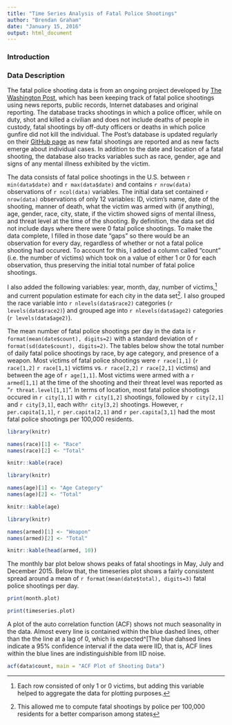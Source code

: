 ```yaml
---
title: "Time Series Analysis of Fatal Police Shootings"
author: "Brendan Graham"
date: "January 15, 2016"
output: html_document
---
```

### Introduction

### Data Description

The fatal police shooting data is from an ongoing project developed by [The Washington Post](https://www.washingtonpost.com/graphics/national/police-shootings/), which has been keeping track of fatal police shootings using news reports, public records, Internet databases and original reporting. The database tracks shootings in which a police officer, while on duty, shot and killed a civilian and does not include deaths of people in custody, fatal shootings by off-duty officers or deaths in which police gunfire did not kill the individual. The Post's database is updated regularly on their [GitHub page](https://github.com/washingtonpost/data-police-shootings) as new fatal shootings are reported and as new facts emerge about individual cases. In addition to the date and location of a fatal shooting, the database also tracks variables such as race, gender, age and signs of any mental illness exhibited by the victim. 

The data consists of fatal police shootings in the U.S. between `r min(data$date)` and `r max(data$date)` and contains `r nrow(data)` observations of `r ncol(data)` variables. The initial data set contained `r nrow(data)` observations of only 12 variables: ID, victim's name, date of the shooting, manner of death, what the victim was armed with (if anything), age, gender, race, city, state, if the victim showed signs of mental illness, and threat level at the time of the shooting. By definition, the data set did not include days where there were 0 fatal police shootings. To make the data complete, I filled in those date "gaps" so there would be an observation for every day, regardless of whether or not a fatal police shooting had occured. To account for this, I added a column called "count" (i.e. the number of victims) which took on a value of either 1 or 0 for each observation, thus preserving the initial total number of fatal police shootings.

I also added the following variables: year, month, day, number of victims,^[Each row consisted of only 1 or 0 victims, but adding this variable helped to aggregate the data for plotting purposes.] and current population estimate for each city in the data set^[This allowed me to compute fatal shootings by police per 100,000 residents for a better comparison among states]. I also grouped the race variable into `r nlevels(data$race2)` categories (`r levels(data$race2)`) and grouped age into `r nlevels(data$age2)` categories (`r levels(data$age2)`).

The mean number of fatal police shootings per day in the data is `r format(mean(date$count), digits=2)` with a standard deviation of `r format(sd(date$count), digits=2)`. The tables below show the total number of daily fatal police shootings by race, by age category, and presence of a weapon. Most victims of fatal police shootings were `r race[1,1]` (`r race[1,2]` `r race[1,1]` victims vs. `r race[2,2]` `r race[2,1]` victims) and between the age of `r age[1,1]`. Most victims were armed with a `r armed[1,1]` at the time of the shooting and their threat level was reported as "`r threat.level[1,1]`". In terms of location, most fatal police shootings occured in `r city[1,1]` with `r city[1,2]` shootings, followed by `r city[2,1]` and `r city[3,1]`, each with`r city[3,2]` shootings. However, `r per.capita[1,1]`, `r per.capita[2,1]` and `r per.capita[3,1]` had the most fatal police shootings per 100,000 residents.

```r

library(knitr)

names(race)[1] <- "Race"
names(race)[2] <- "Total"

knitr::kable(race)

```

```r

library(knitr)

names(age)[1] <- "Age Category"
names(age)[2] <- "Total"

knitr::kable(age)

```


```r

library(knitr)

names(armed)[1] <- "Weapon"
names(armed)[2] <- "Total"

knitr::kable(head(armed, 10))

```

The monthly bar plot below shows peaks of fatal shootings in May, July and December 2015. Below that, the timeseries plot shows a fairly consistent spread around a mean of `r format(mean(date$total), digits=3)` fatal police shootings per day.

```r
print(month.plot)
```

```r
print(timeseries.plot)
```

A plot of the auto correlation function (ACF) shows not much seasonality in the data. Almost every line is contained within the blue dashed lines, other than the the line at a lag of 0, which is expected^[The blue dahsed lines indicate a 95% confidence interval if the data were IID, that is, ACF lines within the blue lines are indistinguishible from IID noise.


```r

acf(data$count, main = "ACF Plot of Shooting Data")

```

